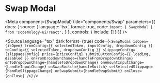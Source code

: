 

# Swap Modal

<Meta
  component={SwapModal}
  title="components/Swap"
  parameters={{
    docs: {
      source: {
        language: 'tsx',
        format: true,
        code: `import { SwapModal } from '@cosmology-ui/react';`
      }
    },
    controls: {
      include: []
    }
  }}
/>

<Canvas withSource="close">
  <Story story={SwapModalStory} />
</Canvas>

<ArgsTable of={SwapModal} />

<Source
  language="tsx"
  dark
  format={true}
  code={`
      <SwapModal
        isOpen={isOpen}
        fromConfig={{
          selectedToken,
          inputConfig,
          dropdownConfig
        }}
        toConfig={{
          selectedToken,
          dropdownConfig
        }}
        slippageConfig={slippageConfig}
        price={priceConfig}
        submitButtonConfig={{ loading, disabled }}
        onFromDropdownChange={handleFromDropdownChange}
        onToDropdownChange={handleToDropdownChange}
        onAmountInputChange={handleInputChange}
        onSwapSwitch={handleSwitch}
        setSelectedSlippage={handleSlippageChange}
        onSwapSubmit={handleSwapSubmit}
        onClose={onClose}
      />
  `}
/>
